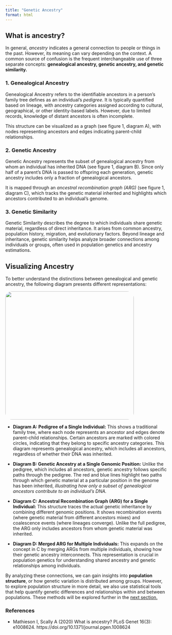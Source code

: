 ```yaml
---
title: "Genetic Ancestry"
format: html
---
```


## What is ancestry?

In general, *ancestry* indicates a general connection to people or things in the past. However, its meaning can vary depending on the context. A common source of confusion is the frequent interchangeable use of three separate concepts: **genealogical ancestry, genetic ancestry, and genetic similarity.**

### 1. Genealogical Ancestry

Genealogical Ancestry refers to the identifiable ancestors in a person’s family tree defines as an individual’s *pedigree*. It is typically quantified based on lineage, with ancestry categories assigned according to cultural, geographical, or other identity-based labels. However, due to limited records, knowledge of distant ancestors is often incomplete.

This structure can be visualized as a graph (see figure 1, diagram A), with nodes representing ancestors and edges indicating parent-child relationships.

### 2. Genetic Ancestry

Genetic Ancestry represents the subset of genealogical ancestry from whom an individual has inherited DNA (see figure 1, diagram B). Since only half of a parent's DNA is passed to offspring each generation, genetic ancestry includes only a fraction of genealogical ancestors.

It is mapped through an *ancestral recombination graph (ARG)* (see figure 1, diagram C), which tracks the genetic material inherited and highlights which ancestors contributed to an individual’s genome.

### 3. Genetic Similarity

Genetic Similarity describes the degree to which individuals share genetic material, regardless of direct inheritance. It arises from common ancestry, population history, migration, and evolutionary factors. Beyond lineage and inheritance, genetic similarity helps analyze broader connections among individuals or groups, often used in population genetics and ancestry estimations.

## Visualizing Ancestry

To better understand the distinctions between genealogical and genetic ancestry, the following diagram presents different representations:

::: {#fig-myfigure .figure}
<img src="arg.png" width="400px" style="border-radius: 20px;"/>
:::

-   **Diagram A: Pedigree of a Single Individual:** This shows a traditional family tree, where each node represents an ancestor and edges denote parent-child relationships. Certain ancestors are marked with colored circles, indicating that they belong to specific ancestry categories. This diagram represents genealogical ancestry, which includes all ancestors, regardless of whether their DNA was inherited.

-   **Diagram B: Genetic Ancestry at a Single Genomic Position:** Unlike the pedigree, which includes all ancestors, genetic ancestry follows specific paths through the pedigree. The red and blue lines highlight two paths through which genetic material at a particular position in the genome has been inherited, *illustrating how only a subset of genealogical ancestors contribute to an individual’s DNA.*

-   **Diagram C: Ancestral Recombination Graph (ARG) for a Single Individual:** This structure traces the actual genetic inheritance by combining different genomic positions. It shows recombination events (where genetic material from different ancestors mixes) and coalescence events (where lineages converge). Unlike the full pedigree, the ARG only includes ancestors from whom genetic material was inherited.

-   **Diagram D: Merged ARG for Multiple Individuals:** This expands on the concept in C by merging ARGs from multiple individuals, showing how their genetic ancestry interconnects. This representation is crucial in population genetics for understanding shared ancestry and genetic relationships among individuals.

  By analyzing these connections, we can gain insights into **population structure**, or how genetic variation is distributed among groups. However, to explore population structure in more detail, we also use statistical tools that help quantify genetic differences and relationships within and between populations. These methods will be explored further in the [next section.](population_structure.qmd){target="_blank"}


### References

-   Mathieson I, Scally A (2020) What is ancestry? PLoS Genet 16(3): e1008624. https://doi.org/10.1371/journal.pgen.1008624

